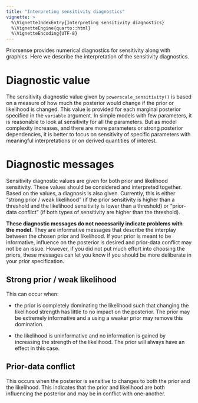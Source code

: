 ```yaml
---
title: "Interpreting sensitivity diagnostics"
vignette: >
  %\VignetteIndexEntry{Interpreting sensitivity diagnostics}
  %\VignetteEngine{quarto::html}
  %\VignetteEncoding{UTF-8}
---
```


Priorsense provides numerical diagnostics for sensitivity along with
graphics. Here we describe the interpretation of the sensitivity
diagnostics.

# Diagnostic value

The sensitivity diagnostic value given by `powerscale_sensitivity()`
is based on a measure of how much the posterior would change if the
prior or likelihood is changed. This value is provided for each
marginal posterior specified in the `variable` argument. In simple
models with few parameters, it is reasonable to look at sensitivity
for all the parameters. But as model complexity increases, and there
are more parameters or strong posterior dependencies, it is better to
focus on sensitivity of specific parameters with meaningful
interpretations or on derived quantities of interest.

# Diagnostic messages

Sensitivity diagnostic values are given for both prior and likelihood
sensitivity. These values should be considered and interpreted
together. Based on the values, a diagnosis is also given. Currently,
this is either "strong prior / weak likelihood" (if the prior
sensitivity is higher than a threshold and the likelihood sensitivity
is lower than a threshold) or "prior-data conflict" (if both types of
sensitivity are higher than the threshold).

**These diagnostic messages do not necessarily indicate problems with the
model.** They are informative messages that describe the
interplay between the chosen prior and likelihood. If your prior is
meant to be informative, influence on the posterior is desired and
prior-data conflict may not be an issue. However, if you did not put
much effort into choosing the priors, these messages can let you know
if you should be more deliberate in your prior specification.

## Strong prior / weak likelihood

This can occur when:

- the prior is completely dominating the likelihood such that changing
the likelihood strength has little to no impact on the posterior. The
prior may be extremely informative and a using a weaker prior may
remove this domination.

- the likelihood is uninformative and no information is gained by
increasing the strength of the likelihood. The prior will always have
an effect in this case.

## Prior-data conflict

This occurs when the posterior is sensitive to changes to both the
prior and the likelihood. This indicates that the prior and likelihood
are both influencing the posterior and may be in conflict with
one-another.
